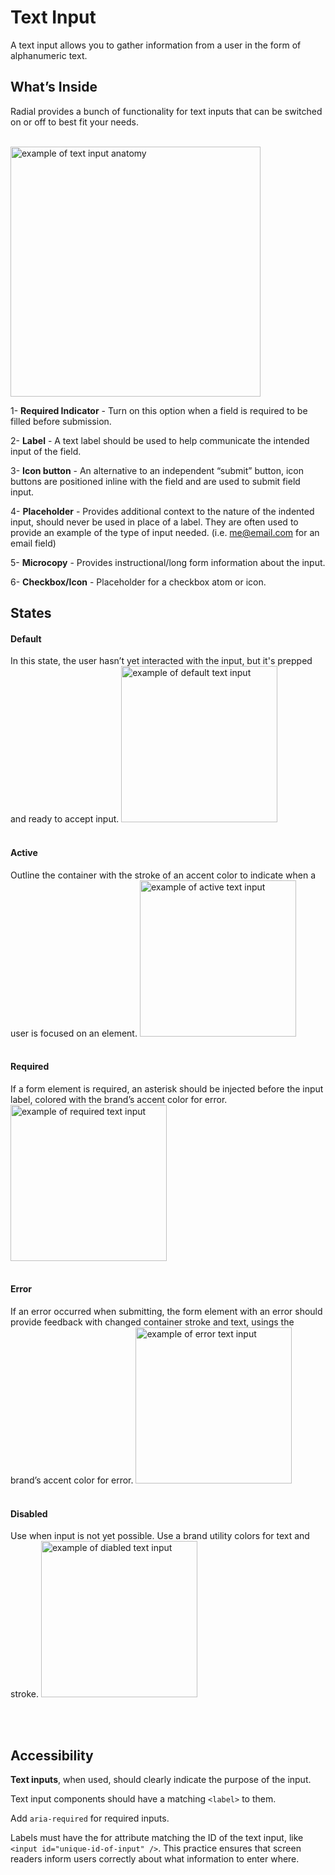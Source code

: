 
<Meta title="Components/Atoms/TextInput"/>

# Text Input

  
A text input allows you to gather information from a user in the form of alphanumeric text.

  
  

## What’s Inside

Radial provides a bunch of functionality for text inputs that can be switched on or off to best fit your needs.
<br/><br/>
  

 <img alt="example of text input anatomy" src="./images/Molecules-TextInput-Anatomy.png" width="400" />
 
<br/>
  

1- **Required Indicator** - Turn on this option when a field is required to be filled before submission.

2- **Label** - A text label should be used to help communicate the intended input of the field.
        
3- **Icon button** - An alternative to an independent “submit” button, icon buttons are positioned inline with the field and are used to submit field input.
    
4- **Placeholder** - Provides additional context to the nature of the indented input, should never be used in place of a label. They are often used to provide an example of the type of input needed. (i.e. [me@email.com](mailto:my@email.com) for an email field)
    
5- **Microcopy** - Provides instructional/long form information about the input.
    
6- **Checkbox/Icon** - Placeholder for a checkbox atom or icon.
    

  
  

## States

#### **Default**
In this state, the user hasn’t yet interacted with the input, but it's prepped and ready to accept input.
 <img alt="example of default text input" src="./images/Molecules-TextInput-DefaultState.png" width="250" />
<br/><br/>

#### **Active**
Outline the container with the stroke of an accent color to indicate when a user is focused on an element.
 <img alt="example of active text input" src="./images/Molecules-TextInput-ActiveState.png" width="250" />
<br/><br/>

#### **Required**  
If a form element is required, an asterisk should be injected before the input label, colored with the brand’s accent color for error.
 <img alt="example of required text input" src="./images/Molecules-TextInput-RequiredState.png" width="250" />
  <br/><br/>


#### **Error**
If an error occurred when submitting, the form element with an error should provide feedback with changed container stroke and text, usings the brand’s accent color for error.
 <img alt="example of error text input" src="./images/Molecules-TextInput-ErrorState.png" width="250" />
  <br/><br/>

#### **Disabled**
Use when input is not yet possible. Use a brand utility colors for text and stroke.
 <img alt="example of diabled text input" src="./images/Molecules-TextInput-DisabledState.png" width="250" />

  <br/><br/>

  
  
 
  

## Accessibility

**Text inputs**, when used, should clearly indicate the purpose of the input.

  

Text input components should have a matching `<label>` to them.

  

Add `aria-required` for required inputs.

  
Labels must have the for attribute matching the ID of the text input, like `<input id="unique-id-of-input" />`. This practice ensures that screen readers inform users correctly about what information to enter where.
